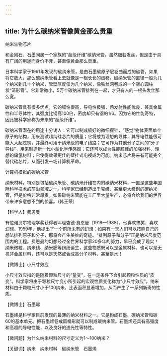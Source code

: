```yaml
---
---
---
```

title: 为什么碳纳米管像黄金那么贵重
---




纳米生物芯片



和金刚石、石墨同属一个家族的“超级纤维”碳纳米管，虽然细若发丝，但是由于具有广阔的用途而身价不菲，甚至像黄金那么贵重。

日本科学家于1991年发现的碳纳米管，是由石墨碳原子层卷曲而成的碳管，如果将它放大，那么碳纳米管看上去就像是一根长长的蛋卷。碳纳米管的直径一般为几个纳米到几十个纳米，管壁厚度仅为几个纳米，像铁丝网卷成的一个空心圆柱状“笼形管”。它非常微小，5万个碳纳米管排列在一起，才只有人的一根头发丝那么宽。

碳纳米管具有很多优点，它的韧性很高，导电性极强，场发射性能优良，兼具金属性和半导体性，其强度比钢高100倍，密度却只有钢的1/6。因为它的性能奇特，因此被科学家称为未来的“超级纤维”。

碳纳米管潜在的用途十分诱人：它可以制成极好的微细探针，“感觉”物体表面单个原子的结构，用来测试超纯硅芯片的质量；它将成为理想的导体，其导电性能很可能大大超过铜，并最终可用于纳米级的电子线路；它可作为其他分子之间的“分子导线”，用来制造新一代小型化学传感器；它还可以成为性能颇佳的加强材料、理想的储氢材料；它使得效果更佳的壁挂式电视成为可能。纳米芯片将来有可能完全替代硅芯片，从而引发一场计算机革命。

计算机模拟的碳纳米管



纳米材料，特别是包括碳纳米管、碳纳米纤维在内的碳纳米材料，一直是这些年国际科学技术的前沿领域之一。科学家已经制造出千克级，甚至更大级别的碳纳米管，但是价格非常昂贵。如果碳纳米管能在工厂里大量生产，必将会给我们的世界带来许多意想不到的惊喜。（韩王荣）





【科学人】费恩曼



有位诺贝尔物理学奖获得者叫理查德·费恩曼（1918—1988），他喜欢搞笑，喜欢幻想。1959年，他提出了一个前所未有的幻想：如果有一天人们可以按照自己的想法排列原子和分子，那将会产生美妙的奇迹。“排列原子和分子”正是纳米尺度范围内的工程。费恩曼的幻想经过全世界科学家20多年的努力，早已变成了现实！纳米微粒、纳米线、纳米膜等纷纷诞生，这些物质既可以是金属材料，也可以是无机非金属材料，还可以是天然或合成高分子材料，甚至是水！

【微博士】小尺寸效应

小尺寸效应指的是随着颗粒尺寸的“量变”，在一定条件下会引起颗粒性质的“质变”。科学家将由于颗粒尺寸变小所引起的宏观性质变化称为“小尺寸效应”。纳米材料由于颗粒尺寸小于100纳米，比表面积显著增加，从而产生了一系列新奇的性质。

【微博士】石墨烯

石墨烯是科学家目前发现的最薄的纳米材料之一。它是构成石墨、碳纳米管和碳60的基本单元。把石墨烯卷成圆桶形就可以制成碳纳米管。石墨烯还具有高强度和高超的导电性能，以及良好的透光性等特性。



【微问题】为什么纳米材料的尺寸定义为1～100纳米？

【关键词】纳米　纳米材料　碳纳米管　石墨烯
